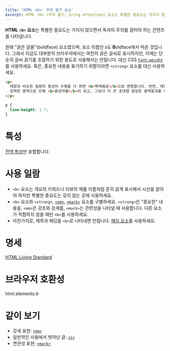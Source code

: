 ```yaml
---
title: 'HTML <b>: 주의 끌기 요소'
excerpt: HTML <b> (주의 끌기, bring attention) 요소는 특별한 중요도는 가지지 않으면서 독자의 주의를 끌어야 하는 콘텐츠를 나타냅니다.
---
```


**HTML `<b>` 요소**는 특별한 중요도는 가지지 않으면서 독자의 주의를 끌어야 하는 콘텐츠를 나타냅니다.

원래 "굵은 글꼴"(boldface) 요소였으며, 요소 이름인 `b`도 **B**oldface에서 따온 것입니다. 그래서 지금도 대부분의 브라우저에서는 여전히 굵은 글씨로 표시하지만, 이제는 단순히 글씨 굵기를 조절하기 위한 용도로 사용해서는 안됩니다. 대신 CSS [`font-weight`](https://developer.mozilla.org/en-US/docs/Web/CSS/font-weight)를 사용하세요. 혹은, 중요한 내용을 표기하기 위함이라면 `<strong>` 요소를 대신 사용하세요.

<Demo height={120} />

```html name=demo
<p>
  태양과 비슷한 질량의 항성이 수명을 다 하면 <b>백색왜성</b>으로 변화합니다. 반면, 태양 질량의 약 세 배 정도의 항성은
  강력한 중력으로 인해 <b>중성자별</b>이 되고, 그보다 더 큰 초대형 항성은 중력붕괴를 이기지 못해 <b>블랙홀</b>이 됩니다.
</p>
```

```css name=demo sub
p {
  line-height: 1.7;
}
```

# 특성

[전역 특성](/docs/Web/HTML/Global_attributes)만 포함합니다.

# 사용 일람

- `<b>` 요소는 개요의 키워드나 리뷰의 제품 이름처럼 흔히 굵게 표시해서 시선을 끌어야 하지만 특별한 중요도는 갖지 않는 곳에 사용하세요.
- `<b>` 요소와 `<strong>`, [`<em>`](./em), [`<mark>`](./mark) 요소를 구별하세요. `<strong>`은 "중요한" 내용을, `<em>`은 강조와 강세를, `<mark>`는 관련성을 나타낼 때 사용합니다. 다른 요소가 적합하지 않을 때만 `<b>`를 사용하세요.
- 마찬가지로, 제목과 헤딩을 `<b>`로 나타내면 안됩니다. [헤딩 요소](./Heading_Elements)를 사용하세요.

# 명세

[HTML Living Standard](https://html.spec.whatwg.org/multipage/semantics.html#the-b-element)

# 브라우저 호환성

<BrowserCompat>html.elements.b</BrowserCompat>

# 같이 보기

- 강세 표현: [`<em>`](./em)
- 일반적인 사용에서 벗어난 글: [`<i>`](./i)
- 연관성 표현: [`<mark>`](./mark)
<!-- - 중요: [`<strong>`](./strong) -->
